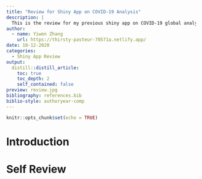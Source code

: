 ```yaml
---
title: "Review for Shiny App on COVID-19 Analysis"
description: |
  This is the review for my previous shiny app on COVID-19 global analysis. In this review, I will introduce the content of my app , then show both where it's done well, where it's worth improving, and what I might add next time. Hope you can enjoy when reading!
author:
  - name: Yiwen Zhang 
    url: https://thirsty-pasteur-78571a.netlify.app/
date: 10-12-2020
categories:
  - Shiny App Review
output:
  distill::distill_article:
    toc: true
    toc_depth: 2
    self_contained: false
preview: review.jpg
bibliography: references.bib
biblio-style: authoryear-comp
---
```


```r
knitr::opts_chunk$set(echo = TRUE)
```

# Introduction

# Self Review